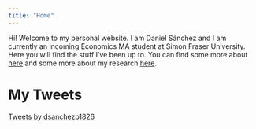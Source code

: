 ```yaml
---
title: "Home"
---
```


Hi! Welcome to my personal website. I am Daniel Sánchez and I am currently an incoming Economics MA student at Simon Fraser University. Here you will find the stuff I've been up to. You can find some more about [here](about.qmd) and some more about my research [here](research.qmd).

# My Tweets

<a class="twitter-timeline" data-theme="dark" href="https://twitter.com/dsanchezp1826?ref_src=twsrc%5Etfw">Tweets by dsanchezp1826</a> <script async src="https://platform.twitter.com/widgets.js" charset="utf-8"></script>